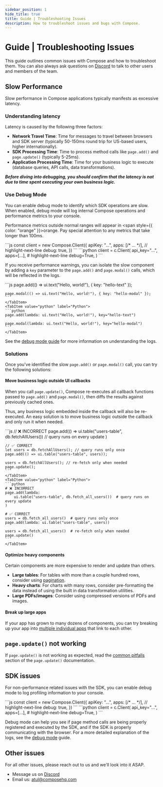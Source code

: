 ```yaml
---
sidebar_position: 1
hide_title: true
title: Guide | Troubleshooting Issues
description: How to troubleshoot issues and bugs with Compose.
---
```



# Guide | Troubleshooting Issues

This guide outlines common issues with Compose and how to troubleshoot them. You can also always ask questions on [Discord](https://discord.gg/82rk2N8ZE6) to talk to other users and members of the team.

## Slow Performance

Slow performance in Compose applications typically manifests as excessive latency.

### Understanding latency

Latency is caused by the following three factors:

- **Network Travel Time**: Time for messages to travel between browsers and SDK server (typically 50-150ms round trip for US-based users, higher internationally).
- **SDK Processing Time**: Time to process method calls like `page.add()` and `page.update()` (typically 5-25ms).
- **Application Processing Time**: Time for your business logic to execute (database queries, API calls, data transformations).

***Before diving into debugging, you should confirm that the latency is not due to time spent executing your own business logic.***

### Use Debug Mode

You can enable debug mode to identify which SDK operations are slow. When enabled, debug mode will log internal Compose operations and performance metrics to your console.

Performance metrics outside normal ranges will appear in <span style={{ color: "orange" }}>orange</span>. Pay special attention to any metrics that take longer than 100ms.

<Tabs groupId="sdkLanguage">
    <TabItem value="node" label="TypeScript / JavaScript">
    ```js
    const client = new Compose.Client({
        apiKey: "...",
        apps: [/* ... */],
        // highlight-next-line
        debug: true,
    })
    ``` 
    </TabItem>
    <TabItem value="python" label="Python">
    ```python
    client = c.Client(
        api_key="...",
        apps=[...],
        # highlight-next-line
        debug=True,
    )
    ```
    </TabItem>
</Tabs>

If you receive performance warnings, you can isolate the slow component by adding a `key` parameter to the `page.add()` and `page.modal()` calls, which will be reflected in the logs.

<Tabs groupId="sdkLanguage">
    <TabItem value="node" label="TypeScript / JavaScript">
    ```js
    page.add(() => ui.text("Hello, world!"), { key: "hello-text" });

    page.modal(() => ui.text("Hello, world!"), { key: "hello-modal" });
    ``` 
    </TabItem>
    <TabItem value="python" label="Python">
    ```python
    page.add(lambda: ui.text("Hello, world!"), key="hello-text")

    page.modal(lambda: ui.text("Hello, world!"), key="hello-modal")
    ```
    </TabItem>
</Tabs>

See the [debug mode guide](/guides/debug-mode) for more information on understanding the logs.

### Solutions

Once you've identified the slow `page.add()` or `page.modal()` call, you can try the following solutions:

#### Move business logic outside UI callbacks

When you call `page.update()`, Compose re-executes all callback functions passed to `page.add()` and `page.modal()`, then diffs the results against previously cached ones.

Thus, any business logic embedded inside the callback will also be re-executed. An easy solution is to move business logic outside the callback and only run it when needed.

<Tabs groupId="sdkLanguage">
    <TabItem value="node" label="TypeScript / JavaScript">
    ```js
    // ❌ INCORRECT
    page.add(() => 
        ui.table("users-table", db.fetchAllUsers()) // query runs on every update
    )

    // ✅ CORRECT
    let users = db.fetchAllUsers(); // query runs only once
    page.add(() => ui.table("users-table", users));

    users = db.fetchAllUsers(); // re-fetch only when needed
    page.update();
    ``` 
    </TabItem>
    <TabItem value="python" label="Python">
    ```python
    # ❌ INCORRECT
    page.add(lambda: 
        ui.table("users-table", db.fetch_all_users())  # query runs on every update
    )

    # ✅ CORRECT
    users = db.fetch_all_users()  # query runs only once
    page.add(lambda: ui.table("users-table", users))

    users = db.fetch_all_users()  # re-fetch only when needed
    page.update()
    ```
    </TabItem>
</Tabs>

#### Optimize heavy components

Certain components are more expensive to render and update than others.

- **Large tables**: For tables with more than a couple hundred rows, consider using [pagination](/components/input/table#pagination).
- **Heavy charts**: For charts with many rows, consider pre-formatting the data instead of using the built in data transformation utilities.
- **Large PDFs/images**: Consider using compressed versions of PDFs and images.

#### Break up large apps

If your app has grown to many dozens of components, you can try breaking up your app into [multiple individual apps](/guides/multipage-apps) that link to each other.

## `page.update()` not working

If `page.update()` is not working as expected, read the [common pitfalls](/page-actions/update#common-pitfalls) section of the `page.update()` documentation.

## SDK issues

For non-performance related issues with the SDK, you can enable debug mode to log profiling information to your console.

<Tabs groupId="sdkLanguage">
    <TabItem value="node" label="TypeScript / JavaScript">
    ```js
    const client = new Compose.Client({
        apiKey: "...",
        apps: [/* ... */],
        // highlight-next-line
        debug: true,
    })
    ``` 
    </TabItem>
    <TabItem value="python" label="Python">
    ```python
    client = c.Client(
        api_key="...",
        apps=[...],
        # highlight-next-line
        debug=True,
    )
    ```
    </TabItem>
</Tabs>

Debug mode can help you see if page method calls are being properly registered and executed by the SDK, and if the SDK is properly communicating with the browser. For a more detailed explanation of the logs, see the [debug mode](/guides/debug-mode) guide.

## Other issues

For all other issues, please reach out to us and we'll look into it ASAP.

- Message us on [Discord](https://discord.gg/82rk2N8ZE6)
- Email us: atul@composehq.com

